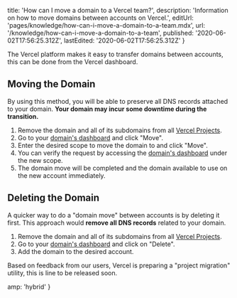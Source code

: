 
  title: 'How can I move a domain to a Vercel team?',
  description: 'Information on how to move domains between accounts on Vercel.',
  editUrl: 'pages/knowledge/how-can-i-move-a-domain-to-a-team.mdx',
  url: '/knowledge/how-can-i-move-a-domain-to-a-team',
  published: '2020-06-02T17:56:25.312Z',
  lastEdited: '2020-06-02T17:56:25.312Z'
}

The Vercel platform makes it easy to transfer domains between accounts, this can be done from the Vercel dashboard.

## Moving the Domain

By using this method, you will be able to preserve all DNS records attached to your domain. **Your domain may incur some downtime during the transition.**

1. Remove the domain and all of its subdomains from all [Vercel Projects](/docs/v2/platform/projects).
2. Go to your [domain's dashboard](https://vercel.com/dashboard/domains) and click "Move".
3. Enter the desired scope to move the domain to and click "Move".
4. You can verify the request by accessing the [domain's dashboard](https://vercel.com/dashboard/domains) under the new scope.
5. The domain move will be completed and the domain available to use on the new account immediately.

## Deleting the Domain

A quicker way to do a "domain move" between accounts is by deleting it first. This approach would **remove all DNS records** related to your domain.

1. Remove the domain and all of its subdomains from all [Vercel Projects](/docs/v2/platform/projects).
2. Go to your [domain's dashboard](https://vercel.com/dashboard/domains) and click on "Delete".
3. Add the domain to the desired account.

<Note>
  Based on feedback from our users, Vercel is preparing a "project migration"
  utility, this is line to be released soon.
</Note>


  amp: 'hybrid'
}
